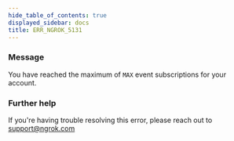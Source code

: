```yaml
---
hide_table_of_contents: true
displayed_sidebar: docs
title: ERR_NGROK_5131
---
```


### Message

You have reached the maximum of `MAX` event subscriptions for your account.

<ErrorDetails />

### Further help

If you're having trouble resolving this error, please reach out to [support@ngrok.com](mailto:support@ngrok.com?subject=Help%20with%20ERR_NGROK_5131)
